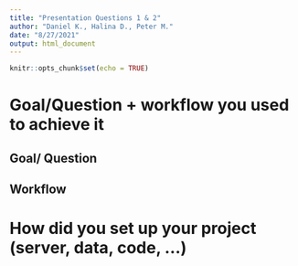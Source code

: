 ```yaml
---
title: "Presentation Questions 1 & 2"
author: "Daniel K., Halina D., Peter M."
date: "8/27/2021"
output: html_document
---
```


```r
knitr::opts_chunk$set(echo = TRUE)
```

# Goal/Question + workflow you used to achieve it

## Goal/ Question

## Workflow


# How did you set up your project (server, data, code, …)